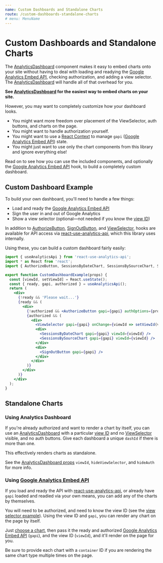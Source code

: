 ```yaml
---
name: Custom Dashboards and Standalone Charts
route: /custom-dashboards-standalone-charts
# menu: MenuName
---
```



# Custom Dashboards and Standalone Charts

The [AnalyticsDashboard](/AnalyticsDashboard) component makes it easy to embed charts onto your site without having to deal with loading and readying the [Google Analytics Embed API](https://devboldly.github.io/react-use-analytics-api/), checking authorization, and adding a view selector. The [AnalyticsDashboard](/AnalyticsDashboard) will handle all of that overhead for you.

**See [AnalyticsDashboard](/AnalyticsDashboard) for the easiest way to embed charts on your site.**

However, you may want to completely customize how your dashboard looks.

- You might want more freedom over placement of the ViewSelector, auth buttons, and charts on the page. 
- You might want to handle authorization yourself.
- You might want to use a [React Context](https://reactjs.org/docs/context.html) to manage `gapi` ([Google Analytics Embed API](https://devboldly.github.io/react-use-analytics-api/)) state.
- You might just want to use only the chart components from this library and ignore everything else!

Read on to see how you can use the included components, and optionally the [Google Analytics Embed API](https://devboldly.github.io/react-use-analytics-api/) hook, to build a completely custom dashboard.

## Custom Dashboard Example

To build your own dashboard, you'll need to handle a few things:

- Load and ready the [Google Analytics Embed API](https://devboldly.github.io/react-use-analytics-api/)
- Sign the user in and out of Google Analytics
- Show a view selector (optional—not needed if you know the [view ID](/ViewSelector#example))

In addition to [AuthorizeButton](/AuthorizeButton), [SignOutButton](/SignOutButton), and [ViewSelector](/ViewSelector), hooks are available for API access via [react-use-analytics-api](https://devboldly.github.io/react-use-analytics-api/), which this library uses internally.

Using these, you can build a custom dashboard fairly easily:

<div style={{ border: 'solid 2px #67788a', padding: '20px' }}>
  <CustomDashboardExample authOptions={{ clientId }} />
</div>

```jsx
import { useAnalyticsApi } from 'react-use-analytics-api';
import * as React from 'react';
import { AuthorizeButton, SessionsByDateChart, SessionsBySourceChart, SignOutButton, ViewSelector } from 'react-analytics-charts';

export function CustomDashboardExample(props) {
  const [viewId, setViewId] = React.useState();
  const { ready, gapi, authorized } = useAnalyticsApi();
  return (
    <div>
      {!ready && 'Please wait...'}
      {ready && (
        <div>
          {!authorized && <AuthorizeButton gapi={gapi} authOptions={props.authOptions} />}
          {authorized && (
            <div>
              <ViewSelector gapi={gapi} onChange={viewId => setViewId(viewId)} />
              <div>
                <SessionsByDateChart gapi={gapi} viewId={viewId} />
                <SessionsBySourceChart gapi={gapi} viewId={viewId} />
              </div>
              <div>
                <SignOutButton gapi={gapi} />
              </div>
            </div>
          )}
        </div>
      )}
    </div>
  );
}
```

## Standalone Charts

### Using Analytics Dashboard

If you're already authorized and want to render a chart by itself, you can use an [AnalyticsDashboard](/AnalyticsDashboard) with a particular [view ID](/ViewSelector#example) and no [ViewSelector](/ViewSelector) visible, and no auth buttons. Give each dashboard a unique `dashId` if there is more than one.

This effectively renders charts as standalone.

See the [AnalyticsDashboard props](/AnalyticsDashboard#props) `viewId`, `hideViewSelector`, and `hideAuth` for more info.

### Using [Google Analytics Embed API](https://devboldly.github.io/react-use-analytics-api/)

If you load and ready the API with [react-use-analytics-api](https://devboldly.github.io/react-use-analytics-api/), or already have `gapi` loaded and readied via your own means, you can add any of the charts by themselves.

You will need to be authorized, and need to know the view ID (see the [view selector example](/ViewSelector#example)). Using the view ID and `gapi`, you can render any chart on the page by itself. 

Just [choose a chart](/charts), then pass it the ready and authorized [Google Analytics Embed API](https://devboldly.github.io/react-use-analytics-api/) (`gapi`), and the view ID (`viewId`), and it'll render on the page for you.

Be sure to provide each chart with a `container` ID if you are rendering the same chart type multiple times on the page.